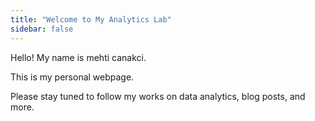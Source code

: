 ```yaml
---
title: "Welcome to My Analytics Lab"
sidebar: false 
---
```


Hello! My name is mehti canakci.

This is my personal webpage.

Please stay tuned to follow my works on data analytics, blog posts, and more.
